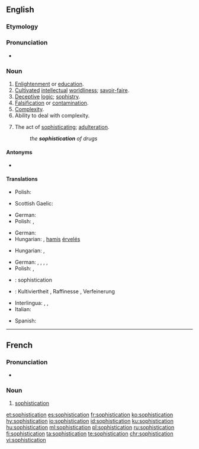 ==English==

===Etymology===
{{suffix|sophisticate|ion|lang=en}}

===Pronunciation===
* {{IPA|/səˌfɪs.tɪˈkeɪ.ʃən/|lang=en}}

===Noun===
{{en-noun|~}}

# [[enlightenment|Enlightenment]] or [[education]].
# [[cultivated|Cultivated]] [[intellectual]] [[worldliness]]; [[savoir-faire]].
# [[deceptive|Deceptive]] [[logic]]; [[sophistry]].
# [[falsification|Falsification]] or [[contamination]].
# [[complexity|Complexity]].
# Ability to deal with complexity.
# {{label|en|archaic}} The act of [[sophisticate|sophisticating]]; [[adulteration]].
#: ''the '''sophistication''' of drugs''
#: {{rfquotek|Boyle}}

====Antonyms====
* {{sense|cultivated intellectual worldliness}} {{l|en|provincialism}}

====Translations====
{{trans-top|enlightenment or education}}
* Polish: {{t|pl|zaawansowanie|n}}
{{trans-mid}}
* Scottish Gaelic: {{t|gd|ionnsachadh|m}} {{qualifier|education}}
{{trans-bottom}}

{{trans-top|cultivated intellectual worldliness; savoir-faire}}
* German: {{t|de|Kultiviertheit|f}}
* Polish: {{t|pl|obycie|n}}, {{t|pl|wyrobienie|n}}
{{trans-mid}}
{{trans-bottom}}

{{trans-top|deceptive logic; sophistry}}
* German: {{t+|de|Raffinesse|f}}
* Hungarian: {{t+|hu|álokoskodás}}, [[hamis]] [[érvelés]]
{{trans-mid}}
{{trans-bottom}}

{{trans-top|falsification or contamination}}
* Hungarian: {{t|hu|meghamisítás}}, {{t+|hu|elferdítés}}
{{trans-mid}}
{{trans-bottom}}

{{trans-top|complexity}}
* German: {{t+|de|Raffinesse|f}}, {{t|de|Komplexheit|f}}, {{t|de|Ausgereiftheit|m}}, {{t|de|Sophistikation|f}}, {{t|de|Hochentwicklung|f}}
* Polish: {{t+|pl|finezja|f}}, {{t|pl|wyrafinowanie|n}}
{{trans-mid}}
{{trans-bottom}}

{{checktrans-top}}
* {{ttbc|fr}}: sophistication {{g|f}}
* {{ttbc|de}}: Kultiviertheit {{g|f}}, Raffinesse {{g|f}}, Verfeinerung {{g|f}}
* Interlingua: {{t-check|ia|sophistication}}, {{t-check|ia|mundanitate}}, {{t-check|ia|saper viver}}
* Italian: {{t-check|it|sofisticazione}}
{{trans-mid}}
* Spanish: {{t-check|es|sofisticación}}
{{trans-bottom}}

----

==French==

===Pronunciation===
* {{audio|Fr-Paris--sophistication.ogg|Audio (Paris)|lang=fr}}

===Noun===
{{fr-noun|f}}

# [[#English|sophistication]]

[[et:sophistication]]
[[es:sophistication]]
[[fr:sophistication]]
[[ko:sophistication]]
[[hy:sophistication]]
[[io:sophistication]]
[[id:sophistication]]
[[ku:sophistication]]
[[hu:sophistication]]
[[ml:sophistication]]
[[pl:sophistication]]
[[ru:sophistication]]
[[fi:sophistication]]
[[ta:sophistication]]
[[te:sophistication]]
[[chr:sophistication]]
[[vi:sophistication]]
